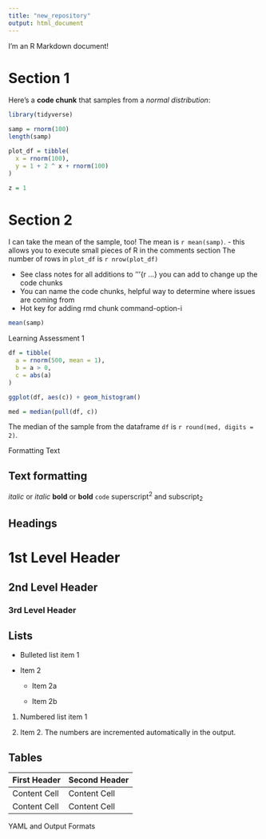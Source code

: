```yaml
---
title: "new_repository"
output: html_document
---
```


I'm an R Markdown document! 

# Section 1

Here's a **code chunk** that samples from 
a _normal distribution_:

```r
library(tidyverse)

samp = rnorm(100)
length(samp)

plot_df = tibble(
  x = rnorm(100),
  y = 1 + 2 ^ x + rnorm(100)
)

z = 1
```

# Section 2

I can take the mean of the sample, too!
The mean is `r mean(samp)`.
- this allows you to execute small pieces of R in the comments section
The number of rows in `plot_df` is `r nrow(plot_df)`

- See class notes for all additions to '''{r ...} you can add to change up the code chunks
- You can name the code chunks, helpful way to determine where issues are coming from
- Hot key for adding rmd chunk command-option-i
```r
mean(samp)
```

Learning Assessment 1
```r
df = tibble(
  a = rnorm(500, mean = 1),
  b = a > 0,
  c = abs(a)
)

ggplot(df, aes(c)) + geom_histogram()
```
```r
med = median(pull(df, c))
```

The median of the sample from the dataframe `df` is `r round(med, digits = 2)`.

Formatting Text

Text formatting 
------------------------------------------------------------

*italic*  or  _italic_
**bold**  or  __bold__
`code`
superscript^2^ and subscript~2~


Headings
------------------------------------------------------------

# 1st Level Header

## 2nd Level Header

### 3rd Level Header


Lists
------------------------------------------------------------

*   Bulleted list item 1

*   Item 2

    * Item 2a

    * Item 2b

1.  Numbered list item 1

1.  Item 2. The numbers are incremented automatically in the output.


Tables 
------------------------------------------------------------

First Header  | Second Header
------------- | -------------
Content Cell  | Content Cell
Content Cell  | Content Cell

YAML and Output Formats 




